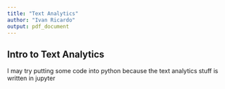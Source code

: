 ```yaml
---
title: "Text Analytics"
author: "Ivan Ricardo"
output: pdf_document
---
```



## Intro to Text Analytics
I may try putting some code into python because the text analytics stuff is written in jupyter
